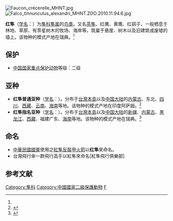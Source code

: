 {{speciesbox
| name = 红隼
| image = Common kestrel falco tinnunculus.jpg
| image_caption = 成年雄鷹 ''Falco tinnunculus tinnunculus''
| image2 = Common Kestrel Falco tinnunculus Tal Chappar Rajasthan India 14.02.2013.jpg
| image2_caption = 雌鷹 ''Falco tinnunculus tinnunculus'' 攝於 [[India|印度]]
| status = LC
| status_system = IUCN3.1
| genus = Falco
| species = tinnunculus
| authority = ([[卡尔·林奈|Linnaeus]])<ref name='id1595'>{{cite web| url =http://www.bioinfo.cn/db05/BjdwSpecies.php?action=view&id=1595| title =红隼| work =《中国动物物种编目数据库》| publisher =中国科学院微生物研究所| author =中国科学院动物研究所| accessdate =2009-04-04| deadurl =yes| archiveurl =https://web.archive.org/web/20160305101721/http://www.bioinfo.cn/db05/BjdwSpecies.php?action=view&id=1595| archivedate =2016-03-05}}</ref>
| range_map = European Kestrel ebird data map.png
| range_map_caption = Global map of [[eBird|eBird]] reports of ''F. t. tinnunculus''{{leftlegend|#007F00|全年|outline=gray}}{{leftlegend|#E0CF01|夏季|outline=gray}}{{leftlegend|#0080FF|冬季|outline=gray}}
| subdivision_ranks = Subspecies
| subdivision =
About 10, see [[#Subspecies|text]]
| synonyms =
''Falco rupicolus'' <small>[[Francois-Marie_Daudin|Daudin]], 1800</small> (but see [[#Subspecies|text]])<br />
''Falco tinnunculus interstictus'' <small>(''[[lapsus|lapsus]]'')</small>
}}
[[File:Faucon_crécerelle_MHNT.jpg|thumb]] 
[[File:Falco_tinnunculus_alexandri_MHNT.ZOO.2010.11.94.6.jpg|thumb]]

'''红隼'''（[[学名|学名]]：{{lang|la|''Falco tinnunculus''}}）为[[隼科|隼科]][[隼属|隼属]]的[[鸟类|鸟类]]。又名[[:红隼|茶隼]]、红鹰、黄鹰、红鹞子，一般栖息于林地、草原、有零星树木的牧场、海岸等，筑巢于悬崖、树木以及旧建筑或废墟的墙上。该物种的模式产地在瑞典。<ref name='id1595'/>

== 保护 ==
* [[中國國家重點保護野生動物名錄|中国国家重点保护动物]]等级：二级

== 亚种 ==
* '''红隼普通亚种'''（[[学名|学名]]：{{lang|la|''Falco tinnunculus interstinctus''}}）。分布于[[台灣島|台灣本島]]以及[[中国大陆|中国大陆]]的[[内蒙古|内蒙古]]、东北、[[四川|四川]]、[[西藏|西藏]]、[[云南|云南]]、[[海南|海南]]等地。该物种的模式产地在印度阿萨姆。<ref name='id1596'>{{cite web| url =http://www.bioinfo.cn/db05/BjdwSpecies.php?action=view&id=1596| title =红隼普通亚种| work =《中国动物物种编目数据库》| publisher =中国科学院微生物研究所| author =中国科学院动物研究所| accessdate =2009-04-04| deadurl =yes| archiveurl =https://web.archive.org/web/20160305035923/http://www.bioinfo.cn/db05/BjdwSpecies.php?action=view&id=1596| archivedate =2016-03-05}}</ref>
* '''红隼指名亚种'''（[[学名|学名]]：{{lang|la|''Falco tinnunculus tinnunculus''}}）。分布于[[台灣島|台灣本島]]以及[[中国大陆|中国大陆]]的[[新疆|新疆]]、[[内蒙古|内蒙古]]、[[黑龙江|黑龙江]]、[[西藏|西藏]]、福建广东、[[海南|海南]]等地。该物种的模式产地在瑞典。<ref name='id1597'>{{cite web| url =http://www.bioinfo.cn/db05/BjdwSpecies.php?action=view&id=1597| title =红隼指名亚种| work =《中国动物物种编目数据库》| publisher =中国科学院微生物研究所| author =中国科学院动物研究所| accessdate =2009-04-04| deadurl =yes| archiveurl =https://web.archive.org/web/20160305054701/http://www.bioinfo.cn/db05/BjdwSpecies.php?action=view&id=1597| archivedate =2016-03-05}}</ref>

== 命名 ==
* [[中華民國國軍|中華民國國軍]]使用之[[紅隼反裝甲火箭|紅隼反裝甲火箭]]以'''红隼'''來命名。
*台灣飛行傘一群飛行高手以紅隼來命名[紅隼飛行俱樂部]

== 参考文献 ==
{{reflist}}

{{Authority control}}
{{Taxonbar|from=Q26490}}

[[Category:隼科|Category:隼科]]
[[Category:中國國家二級保護動物|Category:中國國家二級保護動物]]
[[Category:1758年描述的鳥類|F]]